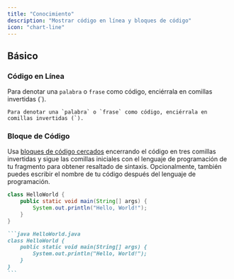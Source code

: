 ```yaml
---
title: "Conocimiento"
description: "Mostrar código en línea y bloques de código"
icon: "chart-line"
---
```


## Básico

### Código en Línea

Para denotar una `palabra` o `frase` como código, enciérrala en comillas invertidas (\`).

```
Para denotar una `palabra` o `frase` como código, enciérrala en comillas invertidas (`).
```

### Bloque de Código

Usa [bloques de código cercados](https://www.markdownguide.org/extended-syntax/#fenced-code-blocks) encerrando el código en tres comillas invertidas y sigue las comillas iniciales con el lenguaje de programación de tu fragmento para obtener resaltado de sintaxis. Opcionalmente, también puedes escribir el nombre de tu código después del lenguaje de programación.

```java HelloWorld.java
class HelloWorld {
    public static void main(String[] args) {
        System.out.println("Hello, World!");
    }
}
```

````md
```java HelloWorld.java
class HelloWorld {
    public static void main(String[] args) {
        System.out.println("Hello, World!");
    }
}
```
````